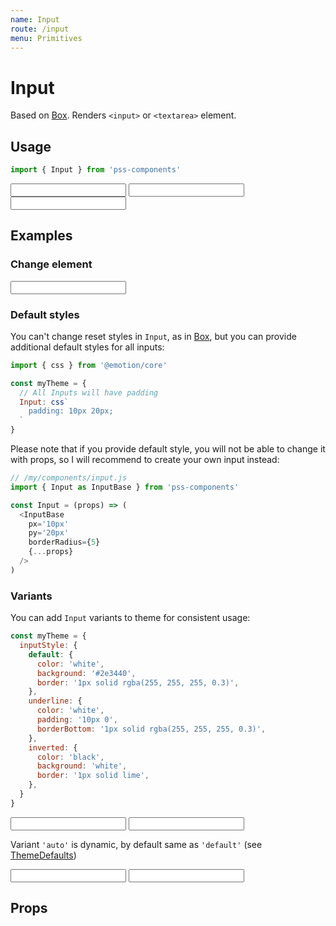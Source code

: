 ```yaml
---
name: Input
route: /input
menu: Primitives
---
```



# Input

Based on [Box](/box). Renders `<input>` or `<textarea>` element.


## Usage

```js
import { Input } from 'pss-components'
```

<Playground>
  <Input defaultValue='Input' />
  <Input defaultValue='Input' variant='auto' mt={1} />
  <Input defaultValue='Input' bg='red' mt={1} />
</Playground>

## Examples

### Change element

<Playground>
  <Input as='textarea' defaultValue='TextArea' variant='auto' rows={3} />
</Playground>

### Default styles

You can't change reset styles in `Input`, as in [Box](/box), but you can provide additional default styles for all inputs:

```js
import { css } from '@emotion/core'

const myTheme = {
  // All Inputs will have padding
  Input: css`
    padding: 10px 20px;
  `
}
```


Please note that if you provide default style, you will not be able to change it with props, so I will recommend to create your own input instead:

```js
// /my/components/input.js
import { Input as InputBase } from 'pss-components'

const Input = (props) => (
  <InputBase 
    px='10px'
    py='20px'
    borderRadius={5}
    {...props}
  />
)
``` 

### Variants

You can add `Input` variants to theme for consistent usage:

```js
const myTheme = {
  inputStyle: {
    default: {
      color: 'white',
      background: '#2e3440',
      border: '1px solid rgba(255, 255, 255, 0.3)',
    },
    underline: {
      color: 'white',
      padding: '10px 0',
      borderBottom: '1px solid rgba(255, 255, 255, 0.3)',
    },
    inverted: {
      color: 'black',
      background: 'white',
      border: '1px solid lime',
    },
  }
}
```

<Playground>
  <Input variant='default' defaultValue='Default' />
</Playground>

<Playground>
  <Input variant='underline' defaultValue='Underlined' />
</Playground>

Variant `'auto'` is dynamic, by default same as `'default'` (see [ThemeDefaults](/theme-defaults))

<Playground>
  <Input variant='auto' mb={1} defaultValue='Auto' />
  
  <ThemeDefaults inputStyle='inverted'>
    <Input variant='auto' defaultValue='Auto' />
  </ThemeDefaults>
</Playground>


## Props

<PropsTable of={Input} />
